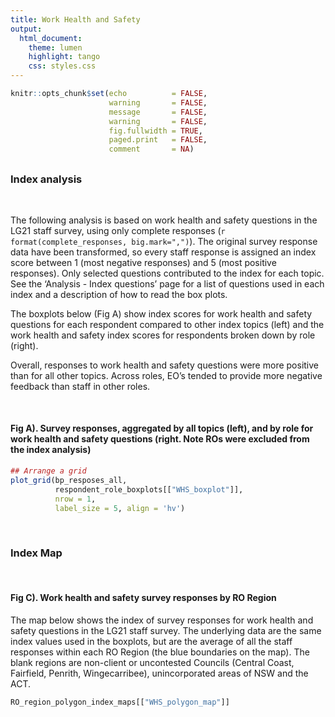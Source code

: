 ```yaml
---
title: Work Health and Safety
output: 
  html_document:
    theme: lumen           
    highlight: tango
    css: styles.css
---
```



```r

knitr::opts_chunk$set(echo          = FALSE, 
                      warning       = FALSE, 
                      message       = FALSE, 
                      warning       = FALSE, 
                      fig.fullwidth = TRUE, 
                      paged.print   = FALSE, 
                      comment       = NA)

```



## {.tabset .tabset-fade}

### Index analysis

\

The following analysis is based on work health and safety questions in the LG21 staff survey, using only complete responses 
(`r format(complete_responses, big.mark=",")`). The original survey response data have been  transformed, so every
staff response is assigned an index score between 1 (most negative responses) and 5 (most positive responses). Only selected questions contributed to the index for each topic. See the 'Analysis - Index questions' page for a list of questions used in each index and a description of how to read the box plots.

The boxplots below (Fig A) show index scores for work health and safety questions for each respondent compared to other index topics (left) and the work health and safety index scores for respondents broken down by role (right).

Overall, responses to work health and safety questions were more positive than for all other topics. Across roles, EO's tended to provide more negative feedback than staff in other roles. 

\

#### **Fig A). Survey responses, aggregated by all topics (left), and by role for work health and safety questions (right. Note ROs were excluded from the index analysis)**

```r

## Arrange a grid
plot_grid(bp_resposes_all, 
          respondent_role_boxplots[["WHS_boxplot"]],
          nrow = 1,
          label_size = 5, align = 'hv')


```

\



### Index Map

\


#### **Fig C). Work health and safety survey responses by RO Region**

The map below shows the index of survey responses for work health and safety questions in the LG21 staff survey. The underlying data are the same index
values used in the boxplots, but are the average of all the staff responses within each RO Region (the blue boundaries on the map). The blank regions are non-client or uncontested Councils (Central Coast, Fairfield, Penrith, Wingecarribee), unincorporated areas of NSW and the ACT.

```r


RO_region_polygon_index_maps[["WHS_polygon_map"]]


```

